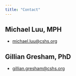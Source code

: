 ```yaml
---
title: "Contact"
---
```


## Michael Luu, MPH
- [michael.luu@cshs.org](mailto:michael.luu@cshs.org)

## Gillian Gresham, PhD
- [gillian.gresham@cshs.org](mailto:gillian.gresham@cshs.org)
